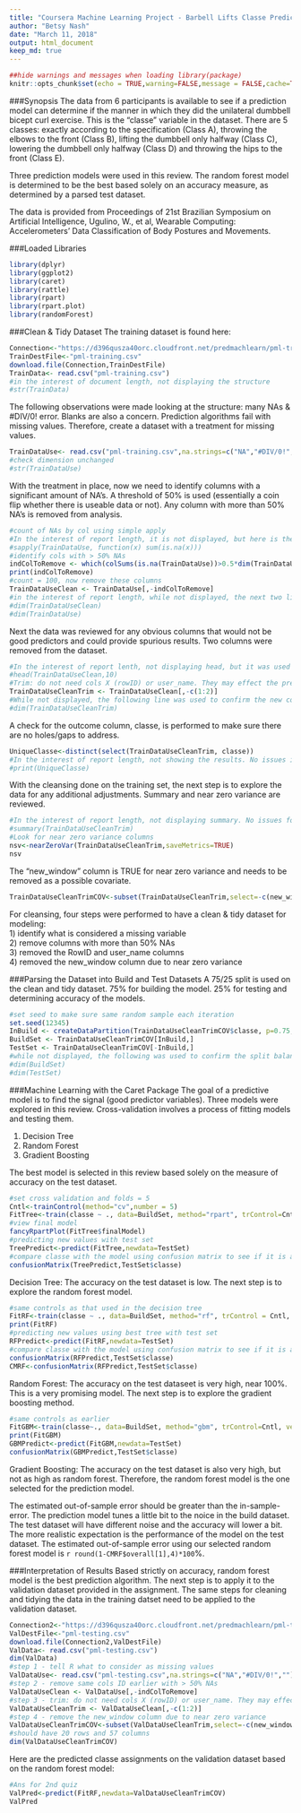 ---
title: "Coursera Machine Learning Project - Barbell Lifts Classe Prediction"
author: "Betsy Nash"
date: "March 11, 2018"
output: html_document
keep_md: true
---

```{r setup, include=FALSE}
##hide warnings and messages when loading library(package)
knitr::opts_chunk$set(echo = TRUE,warning=FALSE,message = FALSE,cache=TRUE)
```

###Synopsis
The data from 6 participants is available to see if a prediction model can determine if the manner in which they did the unilateral dumbbell bicept curl exercise. This is the "classe" variable in the dataset. There are 5 classes: exactly according to the specification (Class A), throwing the elbows to the front (Class B), lifting the dumbbell only halfway (Class C), lowering the dumbbell only halfway (Class D) and throwing the hips to the front (Class E).

Three prediction models were used in this review.  The random forest model is determined to be the best based solely on an accuracy measure, as determined by a parsed test dataset.

The data is provided from Proceedings of 21st Brazilian Symposium on Artificial Intelligence, Ugulino, W., et al, Wearable Computing: Accelerometers' Data Classification of Body Postures and Movements.

###Loaded Libraries
```{r libraries, echo=TRUE}
library(dplyr)
library(ggplot2)
library(caret)
library(rattle)
library(rpart)
library(rpart.plot)
library(randomForest)
```

###Clean & Tidy Dataset
The training dataset is found here:
```{r training, echo=TRUE}
Connection<-"https://d396qusza40orc.cloudfront.net/predmachlearn/pml-training.csv"
TrainDestFile<-"pml-training.csv"
download.file(Connection,TrainDestFile)
TrainData<- read.csv("pml-training.csv")
#in the interest of document length, not displaying the structure
#str(TrainData)
```

The following observations were made looking at the structure: many NAs & #DIV/0! error. Blanks are also a concern. Prediction algorithms fail with missing values. Therefore, create a dataset with a treatment for missing values.

```{r missing, echo=TRUE}
TrainDataUse<- read.csv("pml-training.csv",na.strings=c("NA","#DIV/0!",""))
#check dimension unchanged
#str(TrainDataUse)
```

With the treatment in place, now we need to identify columns with a significant amount of NA's.  A threshold of 50% is used (essentially a coin flip whether there is useable data or not).  Any column with more than 50% NA's is removed from analysis.
```{r IssueNAs,echo=TRUE}
#count of NAs by col using simple apply
#In the interest of report length, it is not displayed, but here is the code
#sapply(TrainDataUse, function(x) sum(is.na(x)))
#identify cols with > 50% NAs
indColToRemove <- which(colSums(is.na(TrainDataUse))>0.5*dim(TrainDataUse)[1]) 
print(indColToRemove)
#count = 100, now remove these columns
TrainDataUseClean <- TrainDataUse[,-indColToRemove]
#in the interest of report length, while not displayed, the next two lines were used to confirm 100 columns are removed
#dim(TrainDataUseClean)
#dim(TrainDataUse)
```

Next the data was reviewed for any obvious columns that would not be good predictors and could provide spurious results. Two columns were removed from the dataset. 
```{r trim,echo=TRUE }
#In the interest of report lenth, not displaying head, but it was used to determine which columns to trim.
#head(TrainDataUseClean,10)
#Trim: do not need cols X (rowID) or user_name. They may effect the prediction model.
TrainDataUseCleanTrim <- TrainDataUseClean[,-c(1:2)]
#While not displayed, the following line was used to confirm the new column count 60-2 = 58
#dim(TrainDataUseCleanTrim)
```

A check for the outcome column, classe, is performed to make sure there are no holes/gaps to address.
```{r ColofInt, echo = TRUE}
UniqueClasse<-distinct(select(TrainDataUseCleanTrim, classe))
#In the interest of report length, not showing the results. No issues identified.
#print(UniqueClasse)
```

With the cleansing done on the training set, the next step is to explore the data for any additional adjustments.  Summary and near zero variance are reviewed.

```{r explore, echo = TRUE}
#In the interest of report length, not displaying summary. No issues found.
#summary(TrainDataUseCleanTrim)
#Look for near zero variance columns
nsv<-nearZeroVar(TrainDataUseCleanTrim,saveMetrics=TRUE)
nsv
```

The "new_window" column is TRUE for near zero variance and needs to be removed as a possible covariate.
```{r nearzero, echo=TRUE}
TrainDataUseCleanTrimCOV<-subset(TrainDataUseCleanTrim,select=-c(new_window))
```

For cleansing, four steps were performed to have a clean & tidy dataset for modeling:  
1) identify what is considered a missing variable  
2) remove columns with more than 50% NAs  
3) removed the RowID and user_name columns  
4) removed the new_window column due to near zero variance 


###Parsing the Dataset into Build and Test Datasets
A 75/25 split is used on the clean and tidy dataset.  75% for building the model. 25% for testing and determining accuracy of the models.  

```{r parsing, echo = TRUE}
#set seed to make sure same random sample each iteration
set.seed(12345)
InBuild <- createDataPartition(TrainDataUseCleanTrimCOV$classe, p=0.75, list=FALSE)
BuildSet <- TrainDataUseCleanTrimCOV[InBuild,]
TestSet <- TrainDataUseCleanTrimCOV[-InBuild,]
#while not displayed, the following was used to confirm the split balances to the total row count
#dim(BuildSet)
#dim(TestSet)
```

###Machine Learning with the Caret Package
The goal of a predictive model is to find the signal (good predictor variables).  Three models were explored in this review. Cross-validation involves a process of fitting models and testing them.

1) Decision Tree
2) Random Forest
3) Gradient Boosting

The best model is selected in this review based solely on the measure of accuracy on the test dataset.  

```{r dcntree, echo = TRUE}
#set cross validation and folds = 5
Cntl<-trainControl(method="cv",number = 5)
FitTree<-train(classe ~ ., data=BuildSet, method="rpart", trControl=Cntl)
#view final model
fancyRpartPlot(FitTree$finalModel)
#predicting new values with test set
TreePredict<-predict(FitTree,newdata=TestSet)
#compare classe with the model using confusion matrix to see if it is a good fit or not
confusionMatrix(TreePredict,TestSet$classe)
```

Decision Tree: The accuracy on the test dataset is low.  The next step is to explore the random forest model.

```{r random, echo=TRUE}
#same controls as that used in the decision tree
FitRF<-train(classe ~ ., data=BuildSet, method="rf", trControl = Cntl, verbose = FALSE)
print(FitRF)
#predicting new values using best tree with test set
RFPredict<-predict(FitRF,newdata=TestSet)
#compare classe with the model using confusion matrix to see if it is a good fit or not
confusionMatrix(RFPredict,TestSet$classe)
CMRF<-confusionMatrix(RFPredict,TestSet$classe)
```

Random Forest: The accuracy on the test dataseet is very high, near 100%.  This is a very promising model.  The next step is to explore the gradient boosting method.

```{r gradient, echo=TRUE}
#same controls as earlier
FitGBM<-train(classe~., data=BuildSet, method="gbm", trControl=Cntl, verbose=FALSE)
print(FitGBM)
GBMPredict<-predict(FitGBM,newdata=TestSet)
confusionMatrix(GBMPredict,TestSet$classe)
```

Gradient Boosting: The accuracy on the test dataset is also very high, but not as high as random forest.  Therefore, the random forest model is the one selected for the prediction model.

The estimated out-of-sample error should be greater than the in-sample-error.  The prediction model tunes a little bit to the noice in the build dataset. The test dataset will have different noise and the accuracy will lower a bit.  The more realistic expectation is the performance of the model on the test dataset. The estimated out-of-sample error using our selected random forest model is `r round(1-CMRF$overall[1],4)*100`%.


###Interpretation of Results
Based strictly on accuracy, random forest model is the best prediction algorithm. The next step is to apply it to the validation dataset provided in the assignment.  The same steps for cleaning and tidying the data in the training datset need to be applied to the validation dataset.

```{r valdata, echo=TRUE}
Connection2<-"https://d396qusza40orc.cloudfront.net/predmachlearn/pml-testing.csv"
ValDestFile<-"pml-testing.csv"
download.file(Connection2,ValDestFile)
ValData<- read.csv("pml-testing.csv")
dim(ValData)
#step 1 - tell R what to consider as missing values
ValDataUse<- read.csv("pml-testing.csv",na.strings=c("NA","#DIV/0!",""))
#step 2 - remove same cols ID earlier with > 50% NAs
ValDataUseClean <- ValDataUse[,-indColToRemove]
#step 3 - trim: do not need cols X (rowID) or user_name. They may effect the prediction model.
ValDataUseCleanTrim <- ValDataUseClean[,-c(1:2)]
#step 4 - remove the new_window column due to near zero variance
ValDataUseCleanTrimCOV<-subset(ValDataUseCleanTrim,select=-c(new_window))
#should have 20 rows and 57 columns
dim(ValDataUseCleanTrimCOV)
```

Here are the predicted classe assignments on the validation dataset based on the random forest model:
```{r SecondQuiz, echo = TRUE}
#Ans for 2nd quiz
ValPred<-predict(FitRF,newdata=ValDataUseCleanTrimCOV)
ValPred
```



